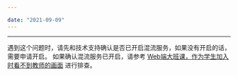```yaml
---

date: "2021-09-09"
---
```


<Title>Web 端大班课，H5 端看不到教师的画面如何处理？</Title>


---

遇到这个问题时，请先和技术支持确认是否已开启混流服务，如果没有开启的话，需要申请开启。
如果确认混流服务已开启，请参考 [Web端大班课，作为学生加入时看不到教师的画面](/faq/h5-teacher-video-missing) 进行排查。
